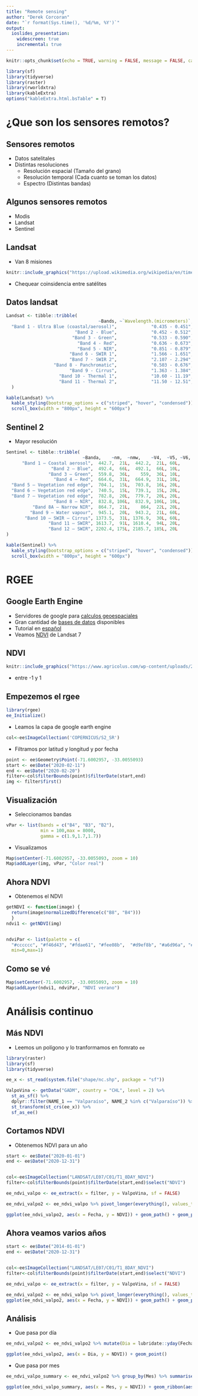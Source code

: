 ```yaml
---
title: "Remote sensing"
author: "Derek Corcoran"
date: "`r format(Sys.time(), '%d/%m, %Y')`"
output:
  ioslides_presentation:
    widescreen: true
    incremental: true
---
```

```r
knitr::opts_chunk$set(echo = TRUE, warning = FALSE, message = FALSE, cache = T, tidy = TRUE, tidy.opts= list(blank = FALSE, width.cutoff = 60), fig.align='center')

library(sf)
library(tidyverse)
library(raster)
library(rworldxtra) 
library(kableExtra)
options("kableExtra.html.bsTable" = T)
```


# ¿Que son los sensores remotos?

## Sensores remotos

* Datos satelitales
* Distintas resoluciones
    + Resolución espacial (Tamaño del grano)
    + Resolución temporal (Cada cuanto se toman los datos)
    + Espectro (Distintas bandas)

## Algunos sensores remotos

* Modis
* Landsat
* Sentinel

## Landsat

* Van 8 misiones

```r
knitr::include_graphics("https://upload.wikimedia.org/wikipedia/en/timeline/87a2d28fbe497b9cd2dfcc98d103af46.png")
```

* Chequear coinsidencia entre satélites

## Datos landsat

```r
Landsat <- tibble::tribble(
                                   ~Bands, ~`Wavelength.(micrometers)`, ~`Resolution.(meters)`,
  "Band 1 - Ultra Blue (coastal/aerosol)",             "0.435 - 0.451",                   "30",
                          "Band 2 - Blue",             "0.452 - 0.512",                   "30",
                         "Band 3 - Green",             "0.533 - 0.590",                   "30",
                           "Band 4 - Red",             "0.636 - 0.673",                   "30",
                           "Band 5 - NIR",             "0.851 - 0.879",                   "30",
                        "Band 6 - SWIR 1",             "1.566 - 1.651",                   "30",
                        "Band 7 - SWIR 2",             "2.107 - 2.294",                   "30",
                  "Band 8 - Panchromatic",             "0.503 - 0.676",                   "15",
                        "Band 9 - Cirrus",             "1.363 - 1.384",                   "30",
                    "Band 10 - Thermal 1",             "10.60 - 11.19",            "100* (30)",
                    "Band 11 - Thermal 2",             "11.50 - 12.51",            "100* (30)"
  )

kable(Landsat) %>%
  kable_styling(bootstrap_options = c("striped", "hover", "condensed")) %>% 
  scroll_box(width = "800px", height = "600px")
```


## Sentinel 2

* Mayor resolución

```r
Sentinel <- tibble::tribble(
                             ~Banda,    ~nm,  ~nmw,    ~V4,  ~V5, ~V6,
      "Band 1 – Coastal aerosol",  442.7,  21L,  442.2,  21L, 60L,
                 "Band 2 – Blue",  492.4,  66L,  492.1,  66L, 10L,
                "Band 3 – Green",  559.8,  36L,    559,  36L, 10L,
                  "Band 4 – Red",  664.6,  31L,  664.9,  31L, 10L,
  "Band 5 – Vegetation red edge",  704.1,  15L,  703.8,  16L, 20L,
  "Band 6 – Vegetation red edge",  740.5,  15L,  739.1,  15L, 20L,
  "Band 7 – Vegetation red edge",  782.8,  20L,  779.7,  20L, 20L,
                  "Band 8 – NIR",  832.8, 106L,  832.9, 106L, 10L,
          "Band 8A – Narrow NIR",  864.7,  21L,    864,  22L, 20L,
         "Band 9 – Water vapour",  945.1,  20L,  943.2,  21L, 60L,
       "Band 10 – SWIR – Cirrus", 1373.5,  31L, 1376.9,  30L, 60L,
                "Band 11 – SWIR", 1613.7,  91L, 1610.4,  94L, 20L,
                "Band 12 – SWIR", 2202.4, 175L, 2185.7, 185L, 20L
)

kable(Sentinel) %>%
  kable_styling(bootstrap_options = c("striped", "hover", "condensed")) %>% 
  scroll_box(width = "800px", height = "600px")

```

# RGEE

## Google Earth Engine

* Servidores de google para [calculos geoespaciales](https://earthengine.google.com/)
* Gran cantidad de [bases de datos](https://developers.google.com/earth-engine/datasets/) disponibles
* Tutorial en [español](https://barja8.github.io/Handbook_rgee/pdf/vol01.pdf)
* Veamos [NDVI](https://developers.google.com/earth-engine/datasets/catalog/LANDSAT_LE07_C01_T1_8DAY_NDVI) de Landsat 7

## NDVI

```r
knitr::include_graphics("https://www.agricolus.com/wp-content/uploads/2018/05/NDVI_healthy_stressed.png")
```

* entre -1 y 1

## Empezemos el rgee

```r
library(rgee)
ee_Initialize()
```

* Leamos la capa de google earth engine

```r
col<-ee$ImageCollection('COPERNICUS/S2_SR')
```

* Filtramos por latitud y longitud y por fecha

```r
point <- ee$Geometry$Point(-71.6002957, -33.0055093)
start <- ee$Date("2020-02-11")
end <- ee$Date("2020-02-20")
filter<-col$filterBounds(point)$filterDate(start,end)
img <- filter$first()
```

## Visualización

* Seleccionamos bandas

```r
vPar <- list(bands = c("B4", "B3", "B2"),
             min = 100,max = 8000,             
             gamma = c(1.9,1.7,1.7))
```

* Visualizamos

```r
Map$setCenter(-71.6002957, -33.0055093, zoom = 10)
Map$addLayer(img, vPar, "Color real")
```

## Ahora NDVI

* Obtenemos el NDVI

```r
getNDVI <- function(image) {  
  return(image$normalizedDifference(c("B8", "B4")))
  }
ndvi1 <- getNDVI(img)


ndviPar <- list(palette = c(  
  "#cccccc", "#f46d43", "#fdae61", "#fee08b",  "#d9ef8b", "#a6d96a", "#66bd63", "#1a9850"),
  min=0,max=1)
```

## Como se vé

```r
Map$setCenter(-71.6002957, -33.0055093, zoom = 10)
Map$addLayer(ndvi1, ndviPar, "NDVI verano")
```

# Análisis continuo

## Más NDVI

* Leemos un polígono y lo tranformamos en fomrato `ee`

```r
library(raster)
library(sf)
library(tidyverse)

ee_x <- st_read(system.file("shape/nc.shp", package = "sf")) 

ValpoVina <- getData("GADM", country = "CHL", level = 2) %>% 
  st_as_sf() %>% 
  dplyr::filter(NAME_1 == "Valparaíso", NAME_2 %in% c("Valparaíso")) %>%
  st_transform(st_crs(ee_x)) %>% 
  sf_as_ee()
```

## Cortamos NDVI

* Obtenemos NDVI para un año

```r
start <- ee$Date("2020-01-01")
end <- ee$Date("2020-12-31")


col<-ee$ImageCollection("LANDSAT/LE07/C01/T1_8DAY_NDVI")
filter<-col$filterBounds(point)$filterDate(start,end)$select("NDVI")

ee_ndvi_valpo <- ee_extract(x = filter, y = ValpoVina, sf = FALSE)

ee_ndvi_valpo2 <- ee_ndvi_valpo %>% pivot_longer(everything(), values_to = "NDVI") %>% mutate(Fecha = lubridate::ymd(str_remove_all(name, "X")))

ggplot(ee_ndvi_valpo2, aes(x = Fecha, y = NDVI)) + geom_path() + geom_point()
```

## Ahora veamos varios años

```r
start <- ee$Date("2014-01-01")
end <- ee$Date("2020-12-31")


col<-ee$ImageCollection("LANDSAT/LE07/C01/T1_8DAY_NDVI")
filter<-col$filterBounds(point)$filterDate(start,end)$select("NDVI")

ee_ndvi_valpo <- ee_extract(x = filter, y = ValpoVina, sf = FALSE)

ee_ndvi_valpo2 <- ee_ndvi_valpo %>% pivot_longer(everything(), values_to = "NDVI") %>% mutate(Fecha = lubridate::ymd(str_remove_all(name, "X")))
ggplot(ee_ndvi_valpo2, aes(x = Fecha, y = NDVI)) + geom_path() + geom_point()
```

## Análisis

* Que pasa por día

```r
ee_ndvi_valpo2 <- ee_ndvi_valpo2 %>% mutate(Dia = lubridate::yday(Fecha), Mes =  lubridate::month(Fecha))

ggplot(ee_ndvi_valpo2, aes(x = Dia, y = NDVI)) + geom_point()
```

* Que pasa por mes

```r
ee_ndvi_valpo_summary <- ee_ndvi_valpo2 %>% group_by(Mes) %>% summarise(sd = sd(NDVI), NDVI = mean(NDVI))

ggplot(ee_ndvi_valpo_summary, aes(x = Mes, y = NDVI)) + geom_ribbon(aes(ymax = NDVI + sd, ymin = NDVI -sd), alpha = 0.3, fill = "red") + geom_point() + geom_path()

```

